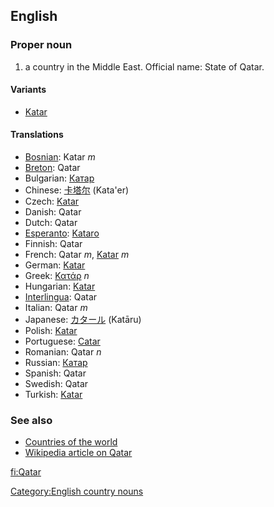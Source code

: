 ==English==

===Proper noun===

# a country in the Middle East. Official name: State of Qatar.

====Variants====

*[[Katar]]

====Translations====

*[[Bosnian]]: Katar ''m''
*[[Breton]]: Qatar
*Bulgarian: [[Катар]]
*Chinese: [[卡塔尔]] (Kata'er)
*Czech: [[Katar]]
*Danish: Qatar
*Dutch: Qatar
*[[Esperanto]]: [[Kataro]]
*Finnish: Qatar
*French: Qatar ''m'', [[Katar]] ''m''
*German: [[Katar]]
*Greek: [[Κατάρ]] ''n''
*Hungarian: [[Katar]]
*[[Interlingua]]: Qatar
*Italian: Qatar ''m''
*Japanese: [[カタール]] (Katāru)
*Polish: [[Katar]]
*Portuguese: [[Catar]]
*Romanian: Qatar ''n''
*Russian: [[Катар]]
*Spanish: Qatar
*Swedish: Qatar
*Turkish: [[Katar]]

===See also===

*[[Countries of the world]]
*[[w:Qatar|Wikipedia article on Qatar]]
[[Category:English country nouns]]

[[fi:Qatar]]